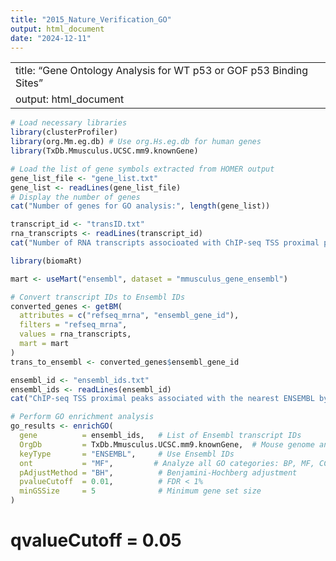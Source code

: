 ```yaml
---
title: "2015_Nature_Verification_GO"
output: html_document
date: "2024-12-11"
---
```


---
title: "Gene Ontology Analysis for WT p53 or GOF p53 Binding Sites"
output: html_document
---

```r
# Load necessary libraries
library(clusterProfiler)
library(org.Mm.eg.db) # Use org.Hs.eg.db for human genes
library(TxDb.Mmusculus.UCSC.mm9.knownGene)
```

```r
# Load the list of gene symbols extracted from HOMER output
gene_list_file <- "gene_list.txt"
gene_list <- readLines(gene_list_file)
# Display the number of genes
cat("Number of genes for GO analysis:", length(gene_list))
```

```r
transcript_id <- "transID.txt"
rna_transcripts <- readLines(transcript_id)
cat("Number of RNA transcripts associoated with ChIP-seq TSS proximal peaks:", length(rna_transcripts))
```

```r
library(biomaRt)

mart <- useMart("ensembl", dataset = "mmusculus_gene_ensembl")

# Convert transcript IDs to Ensembl IDs
converted_genes <- getBM(
  attributes = c("refseq_mrna", "ensembl_gene_id"),
  filters = "refseq_mrna",
  values = rna_transcripts,
  mart = mart
)
trans_to_ensembl <- converted_genes$ensembl_gene_id
```

```r
ensembl_id <- "ensembl_ids.txt"
ensembl_ids <- readLines(ensembl_id)
cat("ChIP-seq TSS proximal peaks associated with the nearest ENSEMBL by Zhu et al:", length(ensembl_ids))
```

```r
# Perform GO enrichment analysis
go_results <- enrichGO(
  gene          = ensembl_ids,   # List of Ensembl transcript IDs
  OrgDb         = TxDb.Mmusculus.UCSC.mm9.knownGene,  # Mouse genome annotations
  keyType       = "ENSEMBL",     # Use Ensembl IDs
  ont           = "MF",         # Analyze all GO categories: BP, MF, CC
  pAdjustMethod = "BH",          # Benjamini-Hochberg adjustment
  pvalueCutoff  = 0.01,          # FDR < 1%
  minGSSize     = 5              # Minimum gene set size
)
```
# qvalueCutoff  = 0.05
```r
```